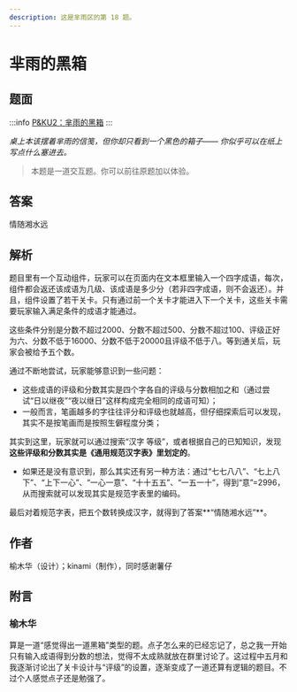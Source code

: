 ```yaml
---
description: 这是芈雨区的第 18 题。
---
```


# 芈雨的黑箱

## 题面

:::info
[P&KU2：芈雨的黑箱](https://pnku2.pkupuzzle.art/#/game/miyu/prob_18)
:::

_桌上本该摆着芈雨的信笺，但你却只看到一个黑色的箱子——_
_你似乎可以在纸上写点什么塞进去。_

> 本题是一道交互题。你可以前往原题加以体验。

## 答案

情随湘水远

## 解析

题目里有一个互动组件，玩家可以在页面内在文本框里输入一个四字成语，每次，组件都会返还该成语为几级、该成语是多少分（若非四字成语，则不会返还）。并且，组件设置了若干关卡。只有通过前一个关卡才能进入下一个关卡，这些关卡需要玩家输入满足条件的成语才能通过。

这些条件分别是分数不超过2000、分数不超过500、分数不超过100、评级正好为六、分数不低于16000、分数不低于20000且评级不低于八。等到通关后，玩家会被给予五个数。

通过不断地尝试，玩家能够意识到一些问题：

- 这些成语的评级和分数其实是四个字各自的评级与分数相加之和（通过尝试“日以继夜”“夜以继日”这样构成完全相同的成语可知）；
- 一般而言，笔画越多的字往往评分和评级也就越高，但仔细探索后可以发现，其实不是按笔画而是按照生僻程度分类；

其实到这里，玩家就可以通过搜索“汉字 等级”，或者根据自己的已知知识，发现**这些评级和分数其实是《通用规范汉字表》里划定的**。

- 如果还是没有意识到，那么其实还有另一种方法：通过“七七八八”、“七上八下”、“上下一心”、“一心一意”、“十十五五”、“一五一十”，得到“意”=2996，从而搜索就可以发现其实是规范字表里的编码。

最后对着规范字表，把五个数转换成汉字，就得到了答案**“情随湘水远”**。

## 作者

榆木华（设计）；kinami（制作），同时感谢薯仔

## 附言

### 榆木华

算是一道“感觉得出一道黑箱”类型的题。点子怎么来的已经忘记了，总之我一开始只有输入成语得到分数的想法，觉得不太成熟就放在群里讨论了。这过程中五月和我逐渐讨论出了关卡设计与“评级”的设置，逐渐变成了一道还算有逻辑的题目。不过个人感觉点子还是勉强了。
